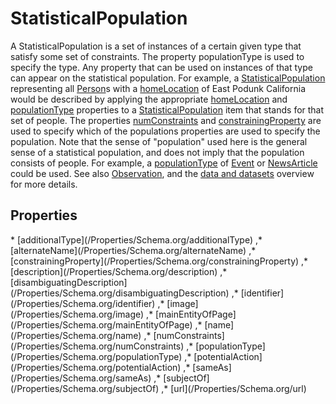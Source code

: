 
# StatisticalPopulation

A StatisticalPopulation is a set of instances of a certain given type that satisfy some set of constraints. The property <Link href="/populationType">populationType</Link> is used to specify the type. Any property that can be used on instances of that type can appear on the statistical population. For example, a <a class="localLink" href="/StatisticalPopulation">StatisticalPopulation</a> representing all <a class="localLink" href="/Person">Person</a>s with a <a class="localLink" href="/homeLocation">homeLocation</a> of East Podunk California would be described by applying the appropriate <a class="localLink" href="/homeLocation">homeLocation</a> and <a class="localLink" href="/populationType">populationType</a> properties to a <a class="localLink" href="/StatisticalPopulation">StatisticalPopulation</a> item that stands for that set of people.
The properties <a class="localLink" href="/numConstraints">numConstraints</a> and <a class="localLink" href="/constrainingProperty">constrainingProperty</a> are used to specify which of the populations properties are used to specify the population. Note that the sense of "population" used here is the general sense of a statistical
population, and does not imply that the population consists of people. For example, a <a class="localLink" href="/populationType">populationType</a> of <a class="localLink" href="/Event">Event</a> or <a class="localLink" href="/NewsArticle">NewsArticle</a> could be used. See also <a class="localLink" href="/Observation">Observation</a>, and the <a href="/docs/data-and-datasets.html">data and datasets</a> overview for more details.

## Properties

<Grid>
* [additionalType](/Properties/Schema.org/additionalType)
,* [alternateName](/Properties/Schema.org/alternateName)
,* [constrainingProperty](/Properties/Schema.org/constrainingProperty)
,* [description](/Properties/Schema.org/description)
,* [disambiguatingDescription](/Properties/Schema.org/disambiguatingDescription)
,* [identifier](/Properties/Schema.org/identifier)
,* [image](/Properties/Schema.org/image)
,* [mainEntityOfPage](/Properties/Schema.org/mainEntityOfPage)
,* [name](/Properties/Schema.org/name)
,* [numConstraints](/Properties/Schema.org/numConstraints)
,* [populationType](/Properties/Schema.org/populationType)
,* [potentialAction](/Properties/Schema.org/potentialAction)
,* [sameAs](/Properties/Schema.org/sameAs)
,* [subjectOf](/Properties/Schema.org/subjectOf)
,* [url](/Properties/Schema.org/url)

</Grid>

